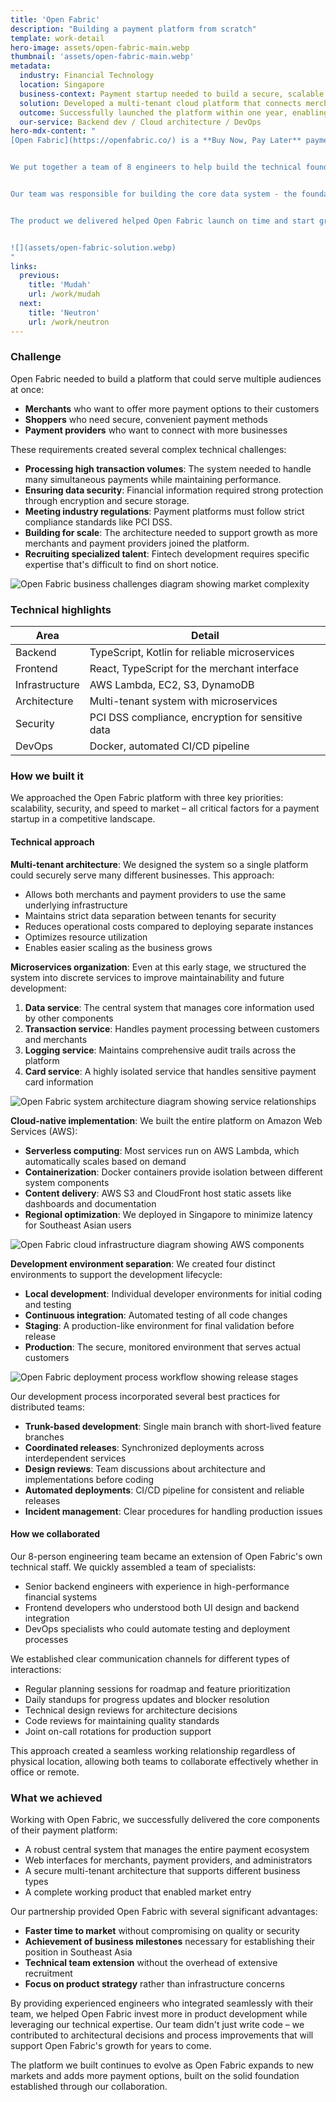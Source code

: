 ```yaml
---
title: 'Open Fabric'
description: "Building a payment platform from scratch"
template: work-detail
hero-image: assets/open-fabric-main.webp
thumbnail: 'assets/open-fabric-main.webp'
metadata:
  industry: Financial Technology
  location: Singapore
  business-context: Payment startup needed to build a secure, scalable platform from scratch
  solution: Developed a multi-tenant cloud platform that connects merchants with payment providers
  outcome: Successfully launched the platform within one year, enabling expansion in Southeast Asia
  our-service: Backend dev / Cloud architecture / DevOps
hero-mdx-content: "
[Open Fabric](https://openfabric.co/) is a **Buy Now, Pay Later** payment platform started by experts from companies like PayPal and Grab. They wanted to create a network that makes it simple for stores to accept digital payments across Southeast Asia.


We put together a team of 8 engineers to help build the technical foundation and create a working product from scratch. We worked closely with their team to develop a system that could connect stores with different payment methods.


Our team was responsible for building the core data system - the foundation of the entire platform. This crucial part allows Open Fabric to handle transactions between customers, stores, and payment providers.


The product we delivered helped Open Fabric launch on time and start growing in Southeast Asia's competitive payment market.


![](assets/open-fabric-solution.webp)
"
links:
  previous:
    title: 'Mudah'
    url: /work/mudah
  next:
    title: 'Neutron'
    url: /work/neutron
---
```


### Challenge

Open Fabric needed to build a platform that could serve multiple audiences at once:

- **Merchants** who want to offer more payment options to their customers
- **Shoppers** who need secure, convenient payment methods
- **Payment providers** who want to connect with more businesses

These requirements created several complex technical challenges:

- **Processing high transaction volumes**: The system needed to handle many simultaneous payments while maintaining performance.
- **Ensuring data security**: Financial information required strong protection through encryption and secure storage.
- **Meeting industry regulations**: Payment platforms must follow strict compliance standards like PCI DSS.
- **Building for scale**: The architecture needed to support growth as more merchants and payment providers joined the platform.
- **Recruiting specialized talent**: Fintech development requires specific expertise that's difficult to find on short notice.

![Open Fabric business challenges diagram showing market complexity](assets/openfabric-challenges.webp)

### Technical highlights

| Area           | Detail                                            |
| -------------- | ------------------------------------------------- |
| Backend        | TypeScript, Kotlin for reliable microservices     |
| Frontend       | React, TypeScript for the merchant interface      |
| Infrastructure | AWS Lambda, EC2, S3, DynamoDB                     |
| Architecture   | Multi-tenant system with microservices            |
| Security       | PCI DSS compliance, encryption for sensitive data |
| DevOps         | Docker, automated CI/CD pipeline                  |

### How we built it

We approached the Open Fabric platform with three key priorities: scalability, security, and speed to market – all critical factors for a payment startup in a competitive landscape.

#### Technical approach

**Multi-tenant architecture**: We designed the system so a single platform could securely serve many different businesses. This approach:

- Allows both merchants and payment providers to use the same underlying infrastructure
- Maintains strict data separation between tenants for security
- Reduces operational costs compared to deploying separate instances
- Optimizes resource utilization
- Enables easier scaling as the business grows

**Microservices organization**: Even at this early stage, we structured the system into discrete services to improve maintainability and future development:

1. **Data service**: The central system that manages core information used by other components
2. **Transaction service**: Handles payment processing between customers and merchants
3. **Logging service**: Maintains comprehensive audit trails across the platform
4. **Card service**: A highly isolated service that handles sensitive payment card information

![Open Fabric system architecture diagram showing service relationships](assets/openfabric-architecture.webp)

**Cloud-native implementation**: We built the entire platform on Amazon Web Services (AWS):

- **Serverless computing**: Most services run on AWS Lambda, which automatically scales based on demand
- **Containerization**: Docker containers provide isolation between different system components
- **Content delivery**: AWS S3 and CloudFront host static assets like dashboards and documentation
- **Regional optimization**: We deployed in Singapore to minimize latency for Southeast Asian users

![Open Fabric cloud infrastructure diagram showing AWS components](assets/openfabric-cloud.webp)

**Development environment separation**: We created four distinct environments to support the development lifecycle:

- **Local development**: Individual developer environments for initial coding and testing
- **Continuous integration**: Automated testing of all code changes
- **Staging**: A production-like environment for final validation before release
- **Production**: The secure, monitored environment that serves actual customers

![Open Fabric deployment process workflow showing release stages](assets/openfabric-deployment.webp)

Our development process incorporated several best practices for distributed teams:

- **Trunk-based development**: Single main branch with short-lived feature branches
- **Coordinated releases**: Synchronized deployments across interdependent services
- **Design reviews**: Team discussions about architecture and implementations before coding
- **Automated deployments**: CI/CD pipeline for consistent and reliable releases
- **Incident management**: Clear procedures for handling production issues

#### How we collaborated

Our 8-person engineering team became an extension of Open Fabric's own technical staff. We quickly assembled a team of specialists:

- Senior backend engineers with experience in high-performance financial systems
- Frontend developers who understood both UI design and backend integration
- DevOps specialists who could automate testing and deployment processes

We established clear communication channels for different types of interactions:

- Regular planning sessions for roadmap and feature prioritization
- Daily standups for progress updates and blocker resolution
- Technical design reviews for architecture decisions
- Code reviews for maintaining quality standards
- Joint on-call rotations for production support

This approach created a seamless working relationship regardless of physical location, allowing both teams to collaborate effectively whether in office or remote.

### What we achieved

Working with Open Fabric, we successfully delivered the core components of their payment platform:

- A robust central system that manages the entire payment ecosystem
- Web interfaces for merchants, payment providers, and administrators
- A secure multi-tenant architecture that supports different business types
- A complete working product that enabled market entry

Our partnership provided Open Fabric with several significant advantages:

- **Faster time to market** without compromising on quality or security
- **Achievement of business milestones** necessary for establishing their position in Southeast Asia
- **Technical team extension** without the overhead of extensive recruitment
- **Focus on product strategy** rather than infrastructure concerns

By providing experienced engineers who integrated seamlessly with their team, we helped Open Fabric invest more in product development while leveraging our technical expertise. Our team didn't just write code – we contributed to architectural decisions and process improvements that will support Open Fabric's growth for years to come.

The platform we built continues to evolve as Open Fabric expands to new markets and adds more payment options, built on the solid foundation established through our collaboration.
